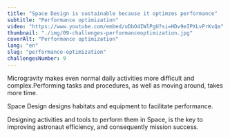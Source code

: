 ```yaml
---
title: "Space Design is sustainable because it optimzes performance"
subtitle: "Performance optimization"
video: "https://www.youtube.com/embed/uDbO4IWlPgU?si=HDv9eIPXLvPrKvQa"
thumbnail: "./img/09-challenges-performanceoptimization.jpg"
coverAlt: "Performance optimization"
lang: "en"
slug: "performance-optimization"
challengesNumber: 9
---
```


Microgravity makes even normal daily activities more difficult and complex.Performing tasks and procedures, as well as moving around, takes more time.

Space Design designs habitats and equipment to facilitate performance.

Designing activities and tools to perform them in Space, is the key to improving astronaut efficiency, and consequently mission success.